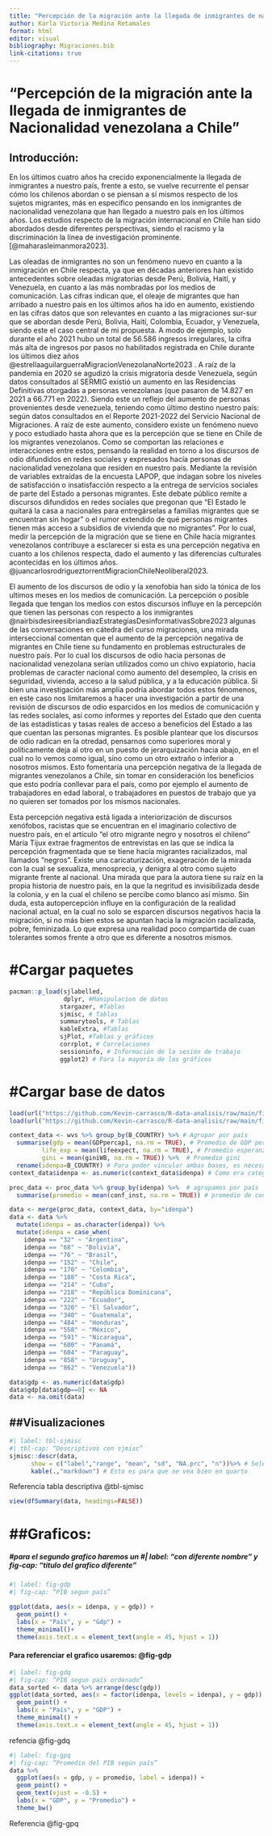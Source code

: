 ```yaml
---
title: "Percepción de la migración ante la llegada de inmigrantes de nacionalidad venezolana a Chile"
author: Karla Victoria Medina Retamales
format: html
editor: visual
bibliography: Migraciones.bib
link-citations: true
---
```


# **“Percepción de la migración ante la llegada de inmigrantes de Nacionalidad venezolana a Chile”**

## **Introducción:**

En los últimos cuatro años ha crecido exponencialmente la llegada de inmigrantes a nuestro país, frente a esto, se vuelve recurrente el pensar cómo los chilenos abordan o se piensan a sí mismos respecto de los sujetos migrantes, más en específico pensando en los inmigrantes de nacionalidad venezolana que han llegado a nuestro país en los últimos años. Los estudios respecto de la migración internacional en Chile han sido abordados desde diferentes perspectivas, siendo el racismo y la discriminación la línea de investigación prominente. [@maharasleimanmora2023].

Las oleadas de inmigrantes no son un fenómeno nuevo en cuanto a la inmigración en Chile respecta, ya que en décadas anteriores han existido antecedentes sobre oleadas migratorias desde Perú, Bolivia, Haití, y Venezuela, en cuanto a las más nombradas por los medios de comunicación. Las cifras indican que, el oleaje de migrantes que han arribado a nuestro país en los últimos años ha ido en aumento, existiendo en las cifras datos que son relevantes en cuanto a las migraciones sur-sur que se abordan desde Perú, Bolivia, Haití, Colombia, Ecuador, y Venezuela, siendo este el caso central de mi propuesta. A modo de ejemplo, solo durante el año 2021 hubo un total de 56.586 ingresos irregulares, la cifra más alta de ingresos por pasos no habilitados registrada en Chile durante los últimos diez años @estrellaaguilarguerraMigracionVenezolanaNorte2023 . A raíz de la pandemia en 2020 se agudizó la crisis migratoria desde Venezuela, según datos consultados al SERMIG existió un aumento en las Residencias Definitivas otorgadas a personas venezolanas (que pasaron de 14.827 en 2021 a 66.771 en 2022). Siendo este un reflejo del aumento de personas provenientes desde venezuela, teniendo como último destino nuestro país: según datos consultados en el Reporte 2021-2022 del Servicio Nacional de Migraciones. A raíz de este aumento, considero existe un fenómeno nuevo y poco estudiado hasta ahora que es la percepción que se tiene en Chile de los migrantes venezolanos. Como se comportan las relaciones e interacciones entre estos, pensando la realidad en torno a los discursos de odio difundidos en redes sociales y expresados hacía personas de nacionalidad venezolana que residen en nuestro país. Mediante la revisión de variables extraídas de la encuesta LAPOP, que indagan sobre los niveles de satisfacción o insatisfacción respecto a la entrega de servicios sociales de parte del Estado a personas migrantes. Este debate público remite a discursos difundidos en redes sociales que pregonan que “El Estado le quitará la casa a nacionales para entregárselas a familias migrantes que se encuentran sin hogar” o el rumor extendido de qué personas migrantes tienen más acceso a subsidios de vivienda que no migrantes”. Por lo cual, medir la percepción de la migración que se tiene en Chile hacía migrantes venezolanos contribuye a esclarecer si esta es una percepción negativa en cuanto a los chilenos respecta, dado el aumento y las diferencias culturales acontecidas en los últimos años. @juancarlosrodrigueztorrentMigracionChileNeoliberal2023.

El aumento de los discursos de odio y la xenofobia han sido la tónica de los ultimos meses en los medios de comunicación. La percepción o posible llegada que tengan los medios con estos discursos influye en la percepción que tienen las personas con respecto a los inmigrantes @nairbisdesireesibriandiazEstrategiasDesinformativasSobre2023 algunas de las conversaciones en cátedra del curso migraciones, una mirada interseccional comentan que el aumento de la percepción negativa de migrantes en Chile tiene su fundamento en problemas estructurales de nuestro país. Por lo cual los discursos de odio hacia personas de nacionalidad venezolana serían utilizados como un chivo expiatorio, hacia problemas de caracter nacional como aumento del desempleo, la crisis en seguridad, vivienda, acceso a la salud pública, y a la educación pública. Si bien una investigación más amplia podría abordar todos estos fénomenos, en este caso nos limitaremos a hacer una investigación a partir de una revisión de discursos de odio esparcidos en los medios de comunicación y las redes sociales, así como informes y reportes del Estado que den cuenta de las estadísticas y tasas reales de acceso a beneficios del Estado a las que cuentan las personas migrantes. Es posible plantear que los discursos de odio radican en la otredad, pensarnos como superiores moral y políticamente deja al otro en un puesto de jerarquización hacia abajo, en el cual no lo vemos como igual, sino como un otro extraño o inferior a nosotros mismos. Esto fomentaría una percepción negativa de la llegada de migrantes venezolanos a Chile, sin tomar en consideración los beneficios que esto podría conllevar para el país, como por ejemplo el aumento de trabajadores en edad laboral, o trabajadores en puestos de trabajo que ya no quieren ser tomados por los mismos nacionales.

Esta percepción negativa está ligada a interiorización de discursos xenófobos, racistas que se encuentran en el imaginario colectivo de nuestro país, en el artículo “el otro migrante negro y nosotros el chileno” María Tijux extrae fragmentos de entrevistas en las que se indica la percepción fragmentada que se tiene hacía migrantes racializados, mal llamados “negros”. Existe una caricaturización, exageración de la mirada con la cual se sexualiza, menosprecia, y denigra al otro como sujeto migrante frente al nacional. Una mirada que para la autora tiene su raíz en la propia historia de nuestro país, en la que la negritud es invisibilizada desde la colonia, y en la cual el chileno se percibe como blanco así mismo. Sin duda, esta autopercepción influye en la configuración de la realidad nacional actual, en la cual no solo se esparcen discursos negativos hacia la migración, si no más bien estos se apuntan hacia la migración racializada, pobre, feminizada. Lo que expresa una realidad poco compartida de cuan tolerantes somos frente a otro que es diferente a nosotros mismos.

# #Cargar paquetes

```r
pacman::p_load(sjlabelled,
               dplyr, #Manipulacion de datos
              stargazer, #Tablas
              sjmisc, # Tablas
              summarytools, # Tablas
              kableExtra, #Tablas
              sjPlot, #Tablas y gráficos
              corrplot, # Correlaciones
              sessioninfo, # Información de la sesión de trabajo
              ggplot2) # Para la mayoría de los gráficos
```

# #Cargar base de datos

```r
load(url("https://github.com/Kevin-carrasco/R-data-analisis/raw/main/files/data/latinobarometro_total.RData")) #Cargar base de datos
load(url("https://github.com/Kevin-carrasco/R-data-analisis/raw/main/files/data/data_wvs.RData")) #Cargar base de datos
```

```r
context_data <- wvs %>% group_by(B_COUNTRY) %>% # Agrupar por país
  summarise(gdp = mean(GDPpercap1, na.rm = TRUE), # Promedio de GDP per capita
         life_exp = mean(lifeexpect, na.rm = TRUE), # Promedio esperanza de vida
         gini = mean(giniWB, na.rm = TRUE)) %>%  # Promedio gini
  rename(idenpa=B_COUNTRY) # Para poder vincular ambas bases, es necesario que la variable de identificación se llamen igual
context_data$idenpa <- as.numeric(context_data$idenpa) # Como era categórica, la dejamos numérica

proc_data <- proc_data %>% group_by(idenpa) %>%  # agrupamos por país
  summarise(promedio = mean(conf_inst, na.rm = TRUE)) # promedio de confianza en instituciones por país
```

```r
data <- merge(proc_data, context_data, by="idenpa")
data <- data %>%
  mutate(idenpa = as.character(idenpa)) %>%
  mutate(idenpa = case_when(
    idenpa == "32" ~ "Argentina",
    idenpa == "68" ~ "Bolivia",
    idenpa == "76" ~ "Brasil",
    idenpa == "152" ~ "Chile",
    idenpa == "170" ~ "Colombia",
    idenpa == "188" ~ "Costa Rica",
    idenpa == "214" ~ "Cuba",
    idenpa == "218" ~ "República Dominicana",
    idenpa == "222" ~ "Ecuador",
    idenpa == "320" ~ "El Salvador",
    idenpa == "340" ~ "Guatemala",
    idenpa == "484" ~ "Honduras",
    idenpa == "558" ~ "México",
    idenpa == "591" ~ "Nicaragua",
    idenpa == "600" ~ "Panamá",
    idenpa == "604" ~ "Paraguay",
    idenpa == "858" ~ "Uruguay",
    idenpa == "862" ~ "Venezuela"))

data$gdp <- as.numeric(data$gdp)
data$gdp[data$gdp==0] <- NA
data <- na.omit(data)
```

## ##Visualizaciones

```r
#| label: tbl-sjmisc 
#| tbl-cap: “Descriptivos con sjmisc”
sjmisc::descr(data,
      show = c("label","range", "mean", "sd", "NA.prc", "n"))%>% # Selecciona estadísticos
      kable(.,"markdown") # Esto es para que se vea bien en quarto
```

Referencia tabla descriptiva @tbl-sjmisc

```r

view(dfSummary(data, headings=FALSE))
```

# ##Graficos:

##### #para el segundo grafico haremos un #\| label: "con diferente nombre" y fig-cap: "titulo del grafico diferente"

```r
#| label: fig-gdp
#| fig-cap: “PIB segun país”

ggplot(data, aes(x = idenpa, y = gdp)) +
  geom_point() +
  labs(x = "País", y = "Gdp") +
  theme_minimal()+
  theme(axis.text.x = element_text(angle = 45, hjust = 1))
```

#### Para referenciar el grafico usaremos: @fig-gdp

```r
#| label: fig-gdq
#| fig-cap: “PIB segun país ordenado”
data_sorted <- data %>% arrange(desc(gdp))
ggplot(data_sorted, aes(x = factor(idenpa, levels = idenpa), y = gdp)) +
  geom_point() +
  labs(x = "País", y = "GDP") +
  theme_minimal() +
  theme(axis.text.x = element_text(angle = 45, hjust = 1))
```

refencia @fig-gdq

```r
#| label: fig-gpq
#| fig-cap: “Promedio del PIB según país”
data %>%
  ggplot(aes(x = gdp, y = promedio, label = idenpa)) +
  geom_point() +
  geom_text(vjust = -0.5) +
  labs(x = "GDP", y = "Promedio") +
  theme_bw()
```

Referencia @fig-gpq
